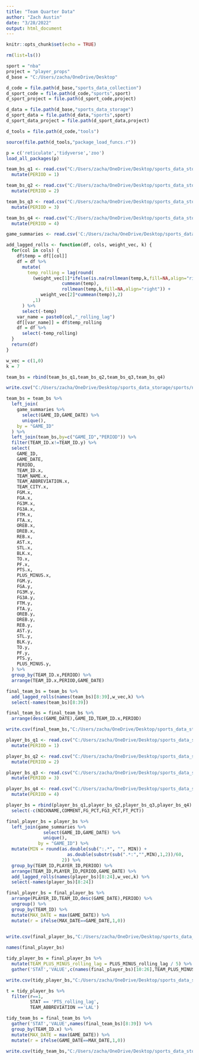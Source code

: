 ```yaml
---
title: "Team Quarter Data"
author: "Zach Austin"
date: "3/28/2022"
output: html_document
---
```


```r
knitr::opts_chunk$set(echo = TRUE)
```

```r

rm(list=ls())

```

```r

sport = "nba"
project = "player_props"
d_base = "C:/Users/zacha/OneDrive/Desktop"

d_code = file.path(d_base,"sports_data_collection")
d_sport_code = file.path(d_code,"sports",sport)
d_sport_project = file.path(d_sport_code,project)

d_data = file.path(d_base,"sports_data_storage")
d_sport_data = file.path(d_data,"sports",sport)
d_sport_data_project = file.path(d_sport_data,project)

d_tools = file.path(d_code,"tools")

source(file.path(d_tools,"package_load_funcs.r"))

```

```r

p = c('reticulate','tidyverse','zoo')
load_all_packages(p)

```
```r

team_bs_q1 <- read.csv("C:/Users/zacha/OneDrive/Desktop/sports_data_storage/sports/nba/team_perf_by_quarter/team_bs_q1.csv") %>% 
  mutate(PERIOD = 1)

team_bs_q2 <- read.csv("C:/Users/zacha/OneDrive/Desktop/sports_data_storage/sports/nba/team_perf_by_quarter/team_bs_q2.csv") %>% 
  mutate(PERIOD = 2)

team_bs_q3 <- read.csv("C:/Users/zacha/OneDrive/Desktop/sports_data_storage/sports/nba/team_perf_by_quarter/team_bs_q3.csv") %>% 
  mutate(PERIOD = 3)

team_bs_q4 <- read.csv("C:/Users/zacha/OneDrive/Desktop/sports_data_storage/sports/nba/team_perf_by_quarter/team_bs_q4.csv") %>% 
  mutate(PERIOD = 4)

```


```r

game_summaries <- read.csv('C:/Users/zacha/OneDrive/Desktop/sports_data_storage/sports/nba/team_perf_by_quarter/game_summaries.csv')

```

```r

add_lagged_rolls <- function(df, cols, weight_vec, k) {
  for(col in cols) {
    df$temp = df[[col]]
    df = df %>%
      mutate(
        temp_rolling = lag(round(
          (weight_vec[1]*ifelse(is.na(rollmean(temp,k,fill=NA,align="right")),
                     cummean(temp),
                     rollmean(temp,k,fill=NA,align="right")) +
             weight_vec[2]*cummean(temp)),2)
          ,1)
      ) %>%
      select(-temp)
    var_name = paste0(col,"_rolling_lag")
    df[[var_name]] = df$temp_rolling
    df = df %>%
      select(-temp_rolling)
  }
  return(df)
}

w_vec = c(1,0)
k = 7

```



```r

team_bs = rbind(team_bs_q1,team_bs_q2,team_bs_q3,team_bs_q4)

write.csv("C:/Users/zacha/OneDrive/Desktop/sports_data_storage/sports/nba/team_perf_by_quarter/team_bs_raw.csv")

team_bs = team_bs %>%
  left_join(
    game_summaries %>% 
      select(GAME_ID,GAME_DATE) %>% 
      unique(),
    by = "GAME_ID"
  ) %>% 
  left_join(team_bs,by=c("GAME_ID","PERIOD")) %>% 
  filter(TEAM_ID.x!=TEAM_ID.y) %>% 
  select(
    GAME_ID,
    GAME_DATE,
    PERIOD,
    TEAM_ID.x,
    TEAM_NAME.x,
    TEAM_ABBREVIATION.x,
    TEAM_CITY.x,
    FGM.x,
    FGA.x,
    FG3M.x,
    FG3A.x,
    FTM.x,
    FTA.x,
    OREB.x,
    DREB.x,
    REB.x,
    AST.x,
    STL.x,
    BLK.x,
    TO.x,
    PF.x,
    PTS.x,
    PLUS_MINUS.x,
    FGM.y,
    FGA.y,
    FG3M.y,
    FG3A.y,
    FTM.y,
    FTA.y,
    OREB.y,
    DREB.y,
    REB.y,
    AST.y,
    STL.y,
    BLK.y,
    TO.y,
    PF.y,
    PTS.y,
    PLUS_MINUS.y,
  ) %>% 
  group_by(TEAM_ID.x,PERIOD) %>% 
  arrange(TEAM_ID.x,PERIOD,GAME_DATE)

```

```r

final_team_bs = team_bs %>% 
  add_lagged_rolls(names(team_bs)[8:39],w_vec,k) %>% 
  select(-names(team_bs)[8:39])

final_team_bs = final_team_bs %>% 
  arrange(desc(GAME_DATE),GAME_ID,TEAM_ID.x,PERIOD)

write.csv(final_team_bs,"C:/Users/zacha/OneDrive/Desktop/sports_data_storage/sports/nba/team_perf_by_quarter/final_team_bs.csv",row.names = F)

```


```r

player_bs_q1 <- read.csv("C:/Users/zacha/OneDrive/Desktop/sports_data_storage/sports/nba/team_perf_by_quarter/player_bs_q1.csv") %>% 
  mutate(PERIOD = 1)

player_bs_q2 <- read.csv("C:/Users/zacha/OneDrive/Desktop/sports_data_storage/sports/nba/team_perf_by_quarter/player_bs_q2.csv") %>% 
  mutate(PERIOD = 2)

player_bs_q3 <- read.csv("C:/Users/zacha/OneDrive/Desktop/sports_data_storage/sports/nba/team_perf_by_quarter/player_bs_q3.csv") %>% 
  mutate(PERIOD = 3)

player_bs_q4 <- read.csv("C:/Users/zacha/OneDrive/Desktop/sports_data_storage/sports/nba/team_perf_by_quarter/player_bs_q4.csv") %>% 
  mutate(PERIOD = 4)


```

```r

player_bs = rbind(player_bs_q1,player_bs_q2,player_bs_q3,player_bs_q4) %>% 
  select(-c(NICKNAME,COMMENT,FG_PCT,FG3_PCT,FT_PCT))

final_player_bs = player_bs %>% 
  left_join(game_summaries %>% 
              select(GAME_ID,GAME_DATE) %>% 
              unique(),
            by = "GAME_ID") %>%
  mutate(MIN = round(as.double(sub(":.*", "", MIN)) +
                       as.double(substr(sub(".*:","",MIN),1,2))/60,
                     2)) %>% 
  group_by(TEAM_ID,PLAYER_ID,PERIOD) %>% 
  arrange(TEAM_ID,PLAYER_ID,PERIOD,GAME_DATE) %>% 
  add_lagged_rolls(names(player_bs)[8:24],w_vec,k) %>% 
  select(-names(player_bs)[8:24])

final_player_bs = final_player_bs %>% 
  arrange(PLAYER_ID,TEAM_ID,desc(GAME_DATE),PERIOD) %>% 
  ungroup() %>% 
  group_by(TEAM_ID) %>% 
  mutate(MAX_DATE = max(GAME_DATE)) %>% 
  mutate(r = ifelse(MAX_DATE==GAME_DATE,1,0))
  


```


```r

write.csv(final_player_bs,"C:/Users/zacha/OneDrive/Desktop/sports_data_storage/sports/nba/team_perf_by_quarter/final_player_bs.csv",row.names = F)

```

```r

names(final_player_bs)

tidy_player_bs = final_player_bs %>% 
  mutate(TEAM_PLUS_MINUS_rolling_lag = PLUS_MINUS_rolling_lag / 5) %>% 
  gather('STAT','VALUE',c(names(final_player_bs)[10:26],TEAM_PLUS_MINUS_rolling_lag))

write.csv(tidy_player_bs,"C:/Users/zacha/OneDrive/Desktop/sports_data_storage/sports/nba/team_perf_by_quarter/tidy_player_bs.csv",row.names = F)

```

```r

t = tidy_player_bs %>% 
  filter(r==1,
         STAT == 'PTS_rolling_lag',
         TEAM_ABBREVIATION =='LAL')

```

```r

tidy_team_bs = final_team_bs %>% 
  gather('STAT','VALUE',names(final_team_bs)[8:39]) %>% 
  group_by(TEAM_ID.x) %>% 
  mutate(MAX_DATE = max(GAME_DATE)) %>% 
  mutate(r = ifelse(GAME_DATE==MAX_DATE,1,0))

write.csv(tidy_team_bs,"C:/Users/zacha/OneDrive/Desktop/sports_data_storage/sports/nba/team_perf_by_quarter/tidy_team_bs.csv",row.names = F)

```


